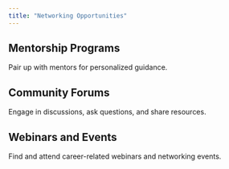 ```yaml
---
title: "Networking Opportunities"
---
```



## Mentorship Programs
Pair up with mentors for personalized guidance.

## Community Forums
Engage in discussions, ask questions, and share resources.

## Webinars and Events
Find and attend career-related webinars and networking events.
